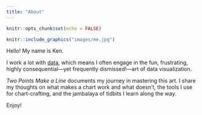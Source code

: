 ---
title: "About"
---

```{r setup, include=FALSE}
knitr::opts_chunk$set(echo = FALSE)
```

:::{.floatting}

```{r out.width='35%', out.extra='style="float:left; padding-right:20px; padding-top:5px"'}
knitr::include_graphics("images/me.jpg")
```

Hello! My name is Ken. 

I work a lot with [data](https://www.linkedin.com/in/ksreyes/), which means I often engage in the fun, frustrating, highly consequential---yet frequently dismissed!---art of data visualization. 

*Two Points Make a Line* documents my journey in mastering this art. I share my thoughts on what makes a chart work and what doesn't, the tools I use for chart-crafting, and the jambalaya of tidbits I learn along the way.

Enjoy!
:::

